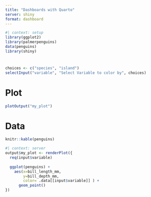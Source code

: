 ```yaml
---
title: "Dashboards with Quarto"
server: shiny
format: dashboard
---
```


```r
#| context: setup
library(ggplot2)
library(palmerpenguins)
data(penguins)
library(shiny)
```

# {.sidebar}

```r
choices <- c("species", "island")   
selectInput("variable", "Select Variable to color by", choices)
```

# Plot

```r
plotOutput("my_plot")
```

# Data

```r
knitr::kable(penguins)
```

```r
#| context: server
output$my_plot <- renderPlot({
  req(input$variable)
  
  ggplot(penguins) +
    aes(x=bill_length_mm, 
        y=bill_depth_mm, 
        color= .data[[input$variable]] ) +
      geom_point()
})
```
